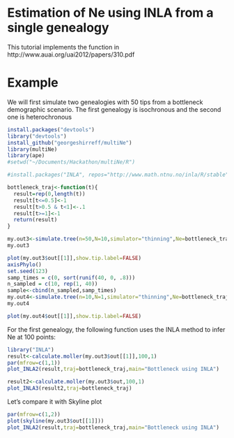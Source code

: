 Estimation of Ne using INLA from a single genealogy
========================================================

This tutorial implements the function in 
http://www.auai.org/uai2012/papers/310.pdf

Example
==================================
We will first simulate two genealogies with 50 tips from a bottleneck demographic scenario. The first genealogy is isochronous and the second one is heterochronous

```r
install.packages("devtools")
library("devtools")
install_github("georgeshirreff/multiNe")
library(multiNe)
library(ape)
#setwd("~/Documents/Hackathon/multiNe/R")
```


```r
#install.packages("INLA", repos="http://www.math.ntnu.no/inla/R/stable")

bottleneck_traj<-function(t){
  result=rep(0,length(t))
  result[t<=0.5]<-1
  result[t>0.5 & t<1]<-.1
  result[t>=1]<-1
  return(result)
}

my.out3<-simulate.tree(n=50,N=10,simulator="thinning",Ne=bottleneck_traj,max=11)
my.out3

plot(my.out3$out[[1]],show.tip.label=FALSE)
axisPhylo()
set.seed(123)
samp_times = c(0, sort(runif(40, 0, .8)))
n_sampled = c(10, rep(1, 40))
sample<-cbind(n_sampled,samp_times)
my.out4<-simulate.tree(n=10,N=1,simulator="thinning",Ne=bottleneck_traj,max=11,sampling="hetero",sample=sample)
my.out4

plot(my.out4$out[[1]],show.tip.label=FALSE)

```
For the first genealogy, the following function uses the INLA method to infer Ne at 100 points:
```r

library("INLA")
result<-calculate.moller(my.out3$out[[1]],100,1)
par(mfrow=c(1,1))
plot_INLA2(result,traj=bottleneck_traj,main="Bottleneck using INLA")

result2<-calculate.moller(my.out3$out,100,1)
plot_INLA3(result2,traj=bottleneck_traj)

```
Let's compare it with Skyline plot

```r
par(mfrow=c(1,2))
plot(skyline(my.out3$out[[1]]))
plot_INLA2(result,traj=bottleneck_traj,main="Bottleneck using INLA")


```

